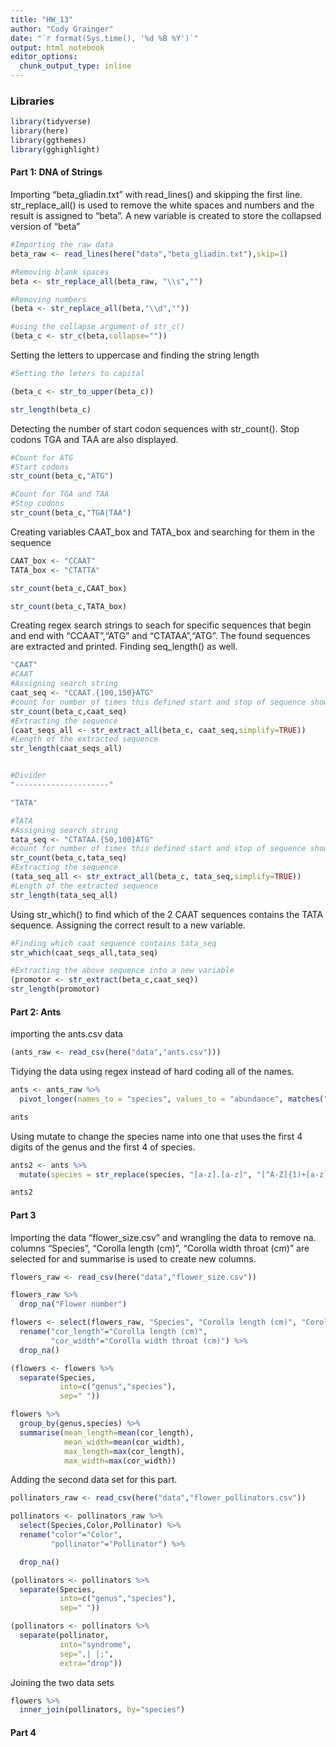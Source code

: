 ```yaml
---
title: "HW_13"
author: "Cody Grainger"
date: "`r format(Sys.time(), '%d %B %Y')`"
output: html_notebook
editor_options: 
  chunk_output_type: inline
---
```


### Libraries
```r
library(tidyverse)
library(here)
library(ggthemes)
library(gghighlight)
```

#### Part 1: DNA of Strings

Importing "beta_gliadin.txt" with read_lines() and skipping the first line. str_replace_all() is used to remove the white spaces and numbers and the result is assigned to "beta". A new variable is created to store the collapsed version of "beta"
```r
#Importing the raw data
beta_raw <- read_lines(here("data","beta_gliadin.txt"),skip=1)

#Removing blank spaces
beta <- str_replace_all(beta_raw, "\\s","")

#Removing numbers
(beta <- str_replace_all(beta,"\\d",""))

#using the collapse argument of str_c()
(beta_c <- str_c(beta,collapse=""))
```

Setting the letters to uppercase and finding the string length
```r
#Setting the leters to capital

(beta_c <- str_to_upper(beta_c))

str_length(beta_c)

```

Detecting the number of start codon sequences with str_count(). Stop codons TGA and TAA are also displayed.
```r
#Count for ATG
#Start codons
str_count(beta_c,"ATG")

#Count for TGA and TAA
#Stop codons
str_count(beta_c,"TGA|TAA")
```

Creating variables CAAT_box and TATA_box and searching for them in the sequence
```r
CAAT_box <- "CCAAT"
TATA_box <- "CTATTA"

str_count(beta_c,CAAT_box)

str_count(beta_c,TATA_box)
```

Creating regex search strings to seach for specific sequences that begin and end with "CCAAT","ATG" and "CTATAA","ATG". The found sequences are extracted and printed. Finding seq_length() as well.
```r
"CAAT"
#CAAT
#Assigning search string
caat_seq <- "CCAAT.{100,150}ATG"
#count for number of times this defined start and stop of sequence shows up
str_count(beta_c,caat_seq)
#Extracting the sequence
(caat_seqs_all <- str_extract_all(beta_c, caat_seq,simplify=TRUE))
#Length of the extracted sequence
str_length(caat_seqs_all)


#Divider
"---------------------"

"TATA"

#TATA
#Assigning search string
tata_seq <- "CTATAA.{50,100}ATG"
#count for number of times this defined start and stop of sequence shows up
str_count(beta_c,tata_seq)
#Extracting the sequence
(tata_seq_all <- str_extract_all(beta_c, tata_seq,simplify=TRUE))
#Length of the extracted sequence
str_length(tata_seq_all)
```
Using str_which() to find which of the 2 CAAT sequences contains the TATA sequence. Assigning the correct result to a new variable.
```r
#Finding which caat sequence contains tata_seq
str_which(caat_seqs_all,tata_seq)

#Extracting the above sequence into a new variable
(promotor <- str_extract(beta_c,caat_seq))
str_length(promotor)
```


#### Part 2: Ants

importing the ants.csv data
```r
(ants_raw <- read_csv(here("data","ants.csv")))
```

Tidying the data using regex instead of hard coding all of the names.
```r
ants <- ants_raw %>%
  pivot_longer(names_to = "species", values_to = "abundance", matches("[A-Z].[a-z]", ignore.case = FALSE))

ants
```

Using mutate to change the species name into one that uses the first 4 digits of the genus and the first 4 of species.
```r
ants2 <- ants %>%
  mutate(species = str_replace(species, "[a-z].[a-z]", "[^A-Z]{1)+[a-z]{3}+"))

ants2
```

#### Part 3

Importing the data "flower_size.csv" and wrangling the data to remove na. columns "Species", "Corolla length (cm)", "Corolla width throat (cm)" are selected for and summarise is used to create new columns.
```r
flowers_raw <- read_csv(here("data","flower_size.csv"))

flowers_raw %>%
  drop_na("Flower number")

flowers <- select(flowers_raw, "Species", "Corolla length (cm)", "Corolla width throat (cm)") %>%
  rename("cor_length"="Corolla length (cm)",
         "cor_width"="Corolla width throat (cm)") %>%
  drop_na()

(flowers <- flowers %>%
  separate(Species,
           into=c("genus","species"),
           sep=" "))

flowers %>%
  group_by(genus,species) %>%
  summarise(mean_length=mean(cor_length),
            mean_width=mean(cor_width),
            max_length=max(cor_length),
            max_width=max(cor_width))
```

Adding the second data set for this part.
```r
pollinators_raw <- read_csv(here("data","flower_pollinators.csv"))

pollinators <- pollinators_raw %>%
  select(Species,Color,Pollinator) %>%
  rename("color"="Color",
         "pollinator"="Pollinator") %>%

  drop_na()

(pollinators <- pollinators %>%
  separate(Species,
           into=c("genus","species"),
           sep=" "))

(pollinators <- pollinators %>%
  separate(pollinator,
           into="syndrome",
           sep=",| |;",
           extra="drop"))
```

Joining the two data sets
```r
flowers %>%
  inner_join(pollinators, by="species")
```


#### Part 4
